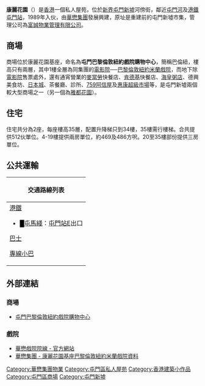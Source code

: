 {{Infobox_housinghk | name = Hong Lai Garden<br />康麗花園
| logo=	
| photo=Hong Lai Garden 201209.jpg
| phototitle=	
| address= 新界屯門新墟[[屯門鄉事會路|屯門鄉事會路]]153號
| developer=[[華懋集團|華懋集團]]
| use = 住宅、商場
| blocknumber = 2座住宅大廈	
| floornumber = 35層	
| yearofcompletion = 1989年6月	
| facilities = 商場、游泳池等
| former=
| tel=
| website =
}}

'''康麗花園'''（{{lang-en|Hong Lai Garden}}）是[[香港|香港]]一個私人屋苑，位於[[新界|新界]][[屯門新墟|屯門新墟]]河傍街，鄰近[[屯門河|屯門河]]及[[港鐵|港鐵]][[屯門站_(西鐵綫)|屯門站]]，1989年入伙，由[[華懋集團|華懋集團]]發展興建，原址是重建前的屯門新墟市集，管理公司為[[富誠物業管理有限公司|富誠物業管理有限公司]]。

==商場==
商場位於康麗花園基座，命名為'''屯門巴黎倫敦紐約戲院購物中心'''，簡稱巴倫紐，樓高只有兩層，其中1樓全層為同集團的[[電影院|電影院]]──[[巴黎倫敦紐約米蘭戲院|巴黎倫敦紐約米蘭戲院]]，而地下除[[電影院|電影院]]售票處外，還有通宵營業的[[麥當勞|麥當勞]]快餐店、[[肯德基|肯德基]]快餐店、[[海皇粥店|海皇粥店]]、德興美食坊、[[日本城|日本城]]、茶餐廳、診所、[[759阿信屋|759阿信屋]]及[[惠康超級市場|惠康超級市場]]等，是屯門新墟兩個較大型商場之一（另一個為[[雅都花園|雅都花園]]）。

==住宅==
住宅共分為2座，每座樓高35層，配置升降梯只到34樓，35樓需行樓梯。合共提供512伙單位。4-19樓提供兩房單位，約469及486方呎。20至35樓部份提供三房單位。

==公共運輸==
{| class="mw-collapsible mw-collapsed wikitable" style="background:white; margin: 0 auto; width: auto;" 
! 交通路線列表
|-
|
;[[港鐵|港鐵]]
*<font color="{{屯馬綫色彩}}">█</font>[[屯馬綫|屯馬綫]]：[[屯門站_(屯馬綫)|屯門站]]E出口
;[[香港巴士|巴士]]
{{九龍新界巴士簡單列表|56S|60M|62X|263|263A|263C|B3M}}
{{大嶼山巴士簡單列表|A33X|R33|NA33}}
{{過海隧道巴士簡單列表|961}}{{港鐵巴士簡單列表|K51|K52|K53|506}}
;[[香港小巴|專線小巴]]
{{新界專線小巴簡單列表|42|43|43A|43B|43C|43S|44A|44B|45|46|46A|49S|610S}}
|}
</div></div>

==外部連結==
===商場===
*[https://web.archive.org/web/20080501160228/http://www.chinachemgroup.com/index.php?option=content&task=view&id=90 屯門巴黎倫敦紐約戲院購物中心]

===戲院===
*[https://web.archive.org/web/20080513164751/http://www.cel-cinemas.com/cinemaDetail.jsp?cinemaid=TM 華懋戲院院線 - 官方網站]
*[https://web.archive.org/web/20080126153918/http://www.chinachemgroup.com/index.php?option=content&task=view&id=102 華懋集團 - 康麗花園基座巴黎倫敦紐約米蘭戲院資料]


{{華懋集團}}
[[Category:華懋集團物業|Category:華懋集團物業]]
[[Category:屯門區私人屋苑|Category:屯門區私人屋苑]]
[[Category:香港建築小作品|Category:香港建築小作品]]
[[Category:屯門區商場|Category:屯門區商場]]
[[Category:屯門新墟|Category:屯門新墟]]